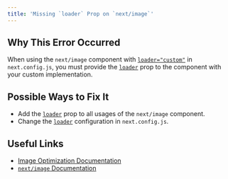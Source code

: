 ```yaml
---
title: 'Missing `loader` Prop on `next/image`'
---
```


## Why This Error Occurred

When using the `next/image` component with [`loader="custom"`](/docs/app/api-reference/config/next-config-js/images) in `next.config.js`, you must provide the [`loader`](/docs/pages/api-reference/components/image#loader) prop to the component with your custom implementation.

## Possible Ways to Fix It

- Add the [`loader`](/docs/pages/api-reference/components/image#loader) prop to all usages of the `next/image` component.
- Change the [`loader`](/docs/app/api-reference/config/next-config-js/images) configuration in `next.config.js`.

## Useful Links

- [Image Optimization Documentation](/docs/pages/building-your-application/optimizing/images)
- [`next/image` Documentation](/docs/pages/api-reference/components/image)
